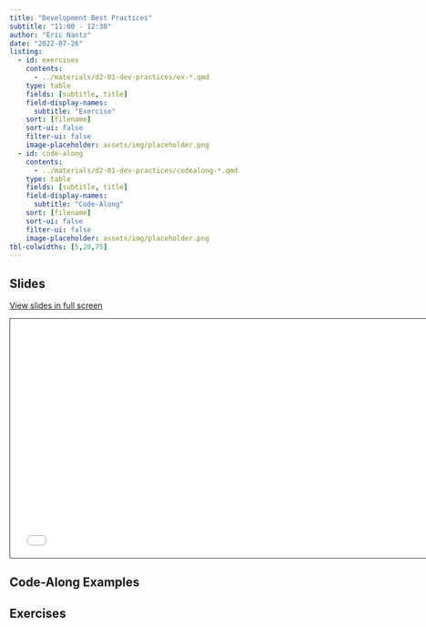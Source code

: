 ```yaml
---
title: "Development Best Practices"
subtitle: "11:00 - 12:30"
author: "Eric Nantz"
date: "2022-07-26"
listing:
  - id: exercises
    contents:
      - ../materials/d2-01-dev-practices/ex-*.qmd
    type: table
    fields: [subtitle, title]
    field-display-names: 
      subtitle: "Exercise"
    sort: [filename]
    sort-ui: false
    filter-ui: false
    image-placeholder: assets/img/placeholder.png
  - id: code-along
    contents:
      - ../materials/d2-01-dev-practices/codealong-*.qmd
    type: table
    fields: [subtitle, title]
    field-display-names: 
      subtitle: "Code-Along"
    sort: [filename]
    sort-ui: false
    filter-ui: false
    image-placeholder: assets/img/placeholder.png
tbl-colwidths: [5,20,75]
---
```


## Slides

[View slides in full screen](../materials/d2-02-dev-practices/index.html)

```{=html}
<iframe class="slide-deck" src="../materials/d2-02-dev-practices/" height="420" width="747" style="border: 1px solid #2e3846;"></iframe>
```

## Code-Along Examples

::: {#code-along}
:::

## Exercises

::: {#exercises}
:::
